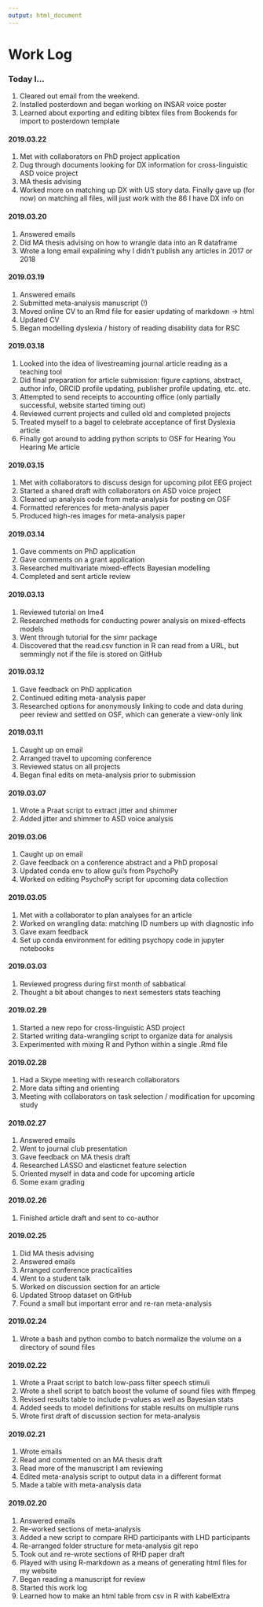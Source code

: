 ```yaml
---
output: html_document
---
```


# Work Log

### Today I...

1. Cleared out email from the weekend.
1. Installed posterdown and began working on INSAR voice poster
1. Learned about exporting and editing bibtex files from Bookends for import to posterdown template

#### 2019.03.22
1. Met with collaborators on PhD project application
1. Dug through documents looking for DX information for cross-linguistic ASD voice project
1. MA thesis advising
1. Worked more on matching up DX with US story data. Finally gave up (for now) on matching all files, will just work with the 86 I have DX info on

#### 2019.03.20
1. Answered emails
1. Did MA thesis advising on how to wrangle data into an R dataframe
1. Wrote a long email expalining why I didn't publish any articles in 2017 or 2018

#### 2019.03.19
1. Answered emails
1. Submitted meta-analysis manuscript (!)
1. Moved online CV to an Rmd file for easier updating of markdown -> html
1. Updated CV
1. Began modelling dyslexia / history of reading disability data for RSC

####  2019.03.18
1. Looked into the idea of livestreaming journal article reading as a teaching tool
1. Did final preparation for article submission: figure captions, abstract, author info, ORCID profile updating, publisher profile updating, etc. etc.
1. Attempted to send receipts to accounting office (only partially successful, website started timing out)
1. Reviewed current projects and culled old and completed projects
1. Treated myself to a bagel to celebrate acceptance of first Dyslexia article
1. Finally got around to adding python scripts to OSF for Hearing You Hearing Me article

#### 2019.03.15
1. Met with collaborators to discuss design for upcoming pilot EEG project
1. Started a shared draft with collaborators on ASD voice project
1. Cleaned up analysis code from meta-analysis for posting on OSF
1. Formatted references for meta-analysis paper
1. Produced high-res images for meta-analysis paper

#### 2019.03.14
1. Gave comments on PhD application
1. Gave comments on a grant application
1. Researched multivariate mixed-effects Bayesian modelling
1. Completed and sent article review

#### 2019.03.13
1. Reviewed tutorial on lme4
1. Researched methods for conducting power analysis on mixed-effects models
1. Went through tutorial for the simr package
1. Discovered that the read.csv function in R can read from a URL, but semmingly not if the file is stored on GitHub

#### 2019.03.12
1. Gave feedback on PhD application
1. Continued editing meta-analysis paper
1. Researched options for anonymously linking to code and data during peer review and settled on OSF, which can generate a view-only link

#### 2019.03.11
1. Caught up on email
1. Arranged travel to upcoming conference
1. Reviewed status on all projects
1. Began final edits on meta-analysis prior to submission

#### 2019.03.07
1. Wrote a Praat script to extract jitter and shimmer
1. Added jitter and shimmer to ASD voice analysis

#### 2019.03.06
1. Caught up on email
1. Gave feedback on a conference abstract and a PhD proposal
1. Updated conda env to allow gui's from PsychoPy
1. Worked on editing PsychoPy script for upcoming data collection

#### 2019.03.05
1. Met with a collaborator to plan analyses for an article
1. Worked on wrangling data: matching ID numbers up with diagnostic info
1. Gave exam feedback
1. Set up conda environment for editing psychopy code in jupyter notebooks

#### 2019.03.03
1. Reviewed progress during first month of sabbatical
1. Thought a bit about changes to next semesters stats teaching

#### 2019.02.29
1. Started a new repo for cross-linguistic ASD project
1. Started writing data-wrangling script to organize data for analysis
1. Experimented with mixing R and Python within a single .Rmd file

#### 2019.02.28
1. Had a Skype meeting with research collaborators
1. More data sifting and orienting
1. Meeting with collaborators on task selection / modification for upcoming study

#### 2019.02.27
1. Answered emails
1. Went to journal club presentation
1. Gave feedback on MA thesis draft
1. Researched LASSO and elasticnet feature selection
1. Oriented myself in data and code for upcoming article
1. Some exam grading

#### 2019.02.26
1. Finished article draft and sent to co-author

#### 2019.02.25
1. Did MA thesis advising
1. Answered emails
1. Arranged conference practicalities
1. Went to a student talk
1. Worked on discussion section for an article
1. Updated Stroop dataset on GitHub
1. Found a small but important error and re-ran meta-analysis

#### 2019.02.24
1. Wrote a bash and python combo to batch normalize the volume on a directory of sound files

#### 2019.02.22
1. Wrote a Praat script to batch low-pass filter speech stimuli
1. Wrote a shell script to batch boost the volume of sound files with ffmpeg
1. Revised results table to include p-values as well as Bayesian stats
1. Added seeds to model definitions for stable results on multiple runs
1. Wrote first draft of discussion section for meta-analysis

#### 2019.02.21
1. Wrote emails
1. Read and commented on an MA thesis draft
1. Read more of the manuscript I am reviewing
1. Edited meta-analysis script to output data in a different format
1. Made a table with meta-analysis data

#### 2019.02.20 
1. Answered emails
1. Re-worked sections of meta-analysis
1. Added a new script to compare RHD participants with LHD participants
1. Re-arranged folder structure for meta-analysis git repo
1. Took out and re-wrote sections of RHD paper draft
1. Played with using R-markdown as a means of generating html files for my website
1. Began reading a manuscript for review
1. Started this work log
1. Learned how to make an html table from csv in R with kabelExtra
